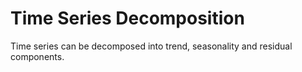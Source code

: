 # Time Series Decomposition

Time series can be decomposed into trend, seasonality and residual components.

